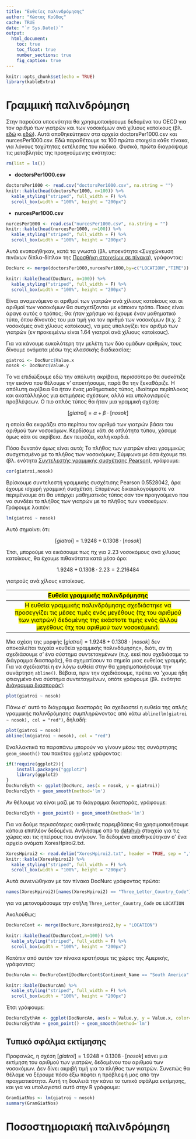 ```yaml
---
title: "Ευθείες παλινδρόμησης"
author: "Κώστας Κούδας"
cache: TRUE
date: "`r Sys.Date()`"
output:
  html_document:
    toc: true
    toc_float: true
    number_sections: true
    fig_caption: true
---
```


```r
knitr::opts_chunk$set(echo = TRUE)
library(kableExtra)
```

# Γραμμική παλινδρόμηση



Στην παρούσα υποενότητα θα χρησιμοποιήσουμε δεδομένα του OECD για τον αριθμό των γιατρών και των νοσοκόμων ανά χίλιους κατοίκους (βλ. [εδώ](https://data.oecd.org/healthres/doctors.htm) κι [εδώ](https://data.oecd.org/healthres/nurses.htm)). Αυτά αποθηκεύτηκαν στα αρχεία doctorsPer1000.csv και nurcesPer1000.csv. Εδώ παραθέτουμε τα 100 πρώτα στοιχεία κάθε πίνακα, για λόγους ταχύτητας εκτέλεσης του κώδικα. Φυσικά, πρώτα διαγράψαμε τις μεταβλητές της προηγούμενης ενότητας:

```r
rm(list = ls())
```

-   **doctorsPer1000.csv**

```r
doctorsPer1000 <- read.csv("doctorsPer1000.csv", na.string = "")
knitr::kable(head(doctorsPer1000, n=100)) %>%
  kable_styling("striped", full_width = F) %>%
  scroll_box(width = "100%", height = "200px")
```

-   **nurcesPer1000.csv**

```r
nurcesPer1000 <- read.csv("nurcesPer1000.csv", na.string = "")
knitr::kable(head(nurcesPer1000, n=100)) %>%
  kable_styling("striped", full_width = F) %>%
  scroll_box(width = "100%", height = "200px")
```

Αυτά ενοποιήθηκαν, κατά τα γνωστά (βλ. υποενότητα «Συγχώνευση πινάκων δίπλα-δίπλα» της [Προσθήκη στοιχείων σε πίνακα](pinakes.html#3_Προσθήκη_στοιχείων_σε_πίνακα)), γράφοντας:

```r
DocNurc <- merge(doctorsPer1000,nurcesPer1000,by=c("LOCATION","TIME"))
```

```r
knitr::kable(head(DocNurc, n=100)) %>%
  kable_styling("striped", full_width = F) %>%
  scroll_box(width = "100%", height = "200px")
```

Είναι αναμενόμενο οι αριθμοί των γιατρών ανά χίλιους κατοίκους και οι αριθμοί των νοσοκόμων θα συσχετίζονται με κάποιον τρόπο. Ποιος είναι άραγε αυτός ο τρόπος; Θα ήταν χρήσιμο να έχουμε έναν μαθηματικό τύπο, όπου δίνοντάς του μια τιμή για τον αριθμό των νοσοκόμων (π.χ. 2 νοσοκόμες ανά χίλιους κατοίκους), να μας υπολογίζει τον αριθμό των γιατρών (εν προκειμένω είναι 1.64 γιατροί ανά χίλιους κατοίκους).

Για να κάνουμε ευκολότερη την μελέτη των δύο ομάδων αριθμών, τους δίνουμε ονόματα μέσω της κλασσικής διαδικασίας:

```r
giatroi <- DocNurc$Value.x
nosok <- DocNurc$Value.y
```

Το να επιδιώξουμε εδώ την απόλυτη ακρίβεια, περισσότερο θα συσκότιζε την εικόνα που θέλουμε ν’ αποκτήσουμε, παρά θα την ξεκαθάριζε. Η απόλυτη ακρίβεια θα ήταν ένας μαθηματικός τύπος, ιδιαίτερα περίπλοκος και ακατάλληλος για εκτιμήσεις σχέσεων, αλλά και υπολογισμούς προβλέψεων. O πιο απλός τύπος θα ήταν μια γραμμική σχέση:

$$[giatroi]=\alpha+\beta\cdot[nosok]$$

η οποία θα εκφράζει στο περίπου τον αριθμό των γιατρών βάσει του αριθμού των νοσοκόμων. Κερδίσαμε κάτι σε απλότητα τύπου, χάσαμε όμως κάτι σε ακρίβεια. Δεν πειράζει, καλή καρδιά.

Πόσο δυνατόν όμως είναι αυτό; Το πλήθος των γιατρών είναι γραμμικώς συσχετισμένο με το πλήθος των νοσοκόμων; Σύμφωνα με όσα έχουμε πει (βλ. ενότητα [Συντελεστής γραμμικής συσχέτισης Pearson](metrasysxetisis.html#1_Συντελεστής_γραμμικής_συσχέτισης_Pearson)), γράφουμε:

```r
cor(giatroi,nosok)
```

Βρίσκουμε συντελεστή γραμμικής συσχέτισης Pearson 0.5528042, άρα έχουμε ισχυρή γραμμική συσχέτιση. Επομένως δικαιολογούμαστε να περιμένουμε ότι θα υπάρχει μαθηματικός τύπος σαν τον προηγούμενο που να συνδέει το πλήθος των γιατρών με το πλήθος των νοσοκόμων. Γράφουμε λοιπόν:

```r
lm(giatroi ~ nosok)
```

Αυτό σημαίνει ότι:

$$[giatroi]=1.9248+0.1308\cdot[nosok]$$

Έτσι, μπορούμε να εικάσουμε πως πχ για 2.23 νοσοκόμους ανά χίλιους κατοίκους, θα έχουμε πιθανότατα κατά μέσο όρο:

$$1.9248+0.1308\cdot2.23=2.216484$$

γιατρούς ανά χίλους κατοίκους.

|                                                                                     <mark>Ευθεία γραμμικής παλινδρόμησης</mark>                                                                                      |
|:-------------------------------------------------------------------------------------------------------------------------------------------------------------------------------------------------------:|
| <mark>Η ευθεία γραμμικής παλινδρόμησης σχεδιάστηκε να προσεγγίζει τις μέσες τιμές ενός μεγέθους (πχ του αριθμού των γιατρών) δεδομένης της εκάστοτε τιμής ενός άλλου μεγέθους (πχ του αριθμού των νοσοκόμων).</mark> |

Μια σχέση της μορφής $[giatroi]=1.9248+0.1308\cdot[nosok]$ δεν αποκαλείται τυχαία «ευθεία γραμμικής παλινδόμησης», διότι, αν τη σχεδιάσουμε σ’ ένα σύστημα συντεταγμένων (π.χ. εκεί που σχεδιάσαμε το διάγραμμα διασποράς), θα σχηματίσουν τα σημεία μιας ευθείας γραμμής. Για να σχεδιαστεί η εν λόγω ευθεία στην  θα χρησιμοποιήσουμε την συνάρτηση `abline()`. Βέβαια, πριν την σχεδιάσουμε, πρέπει να ‘χουμε ήδη φτιαγμένο ένα σύστημα συντεταγμένων, οπότε γράφουμε (βλ. ενότητα [Διάγραμμα διασποράς](diagramSysxet.html#1_Διάγραμμα_διασποράς)):

```r
plot(giatroi ~ nosok)
```

Πάνω σ’ αυτό το διάγραμμα διασποράς θα σχεδιαστεί η ευθεία της απλής γραμμικής παλινδρόμησης συμπληρώνοντας από κάτω `abline(lm(giatroi ~ nosok), col = "red")`, δηλαδή:

```r
plot(giatroi ~ nosok)
abline(lm(giatroi ~ nosok), col = "red")
```

Εναλλακτικά τα παραπάνω μπορούν να γίνουν μέσω της συνάρτησης `geom_smooth()` του πακέτου `ggplot2` γράφοντας:


```r
if(!require(ggplot2)){
    install.packages("ggplot2")
    library(ggplot2)
}
DocNurcEyth <- ggplot(DocNurc, aes(x = nosok, y = giatroi))
DocNurcEyth + geom_smooth(method='lm')
```

Αν θέλουμε να είναι μαζί με το διάγραμμα διασποράς, γράφουμε:

```r
DocNurcEyth + geom_point() + geom_smooth(method='lm')
```

Για να δούμε περισσότερες αισθητικές παρεμβάσεις θα χρησιμοποιήσουμε κάποια επιπλέον δεδομένα. Αντλήσαμε από το [datahub](https://datahub.io/JohnSnowLabs/country-and-continent-codes-list#resource-country-and-continent-codes-list-csv) στοιχεία για τις χώρες και τις ηπείρους που ανήκουν. Τα δεδομένα αποθηκεύτηκαν σ’ ένα αρχείο ονόματι XoresHpiroi2.txt.

```r
XoresHpiroi2 <- read.delim("XoresHpiroi2.txt", header = TRUE, sep = ",")
knitr::kable(XoresHpiroi2) %>%
  kable_styling("striped", full_width = F) %>%
  scroll_box(width = "100%", height = "200px")
```

Αυτά συνενώθηκαν με τον πίνακα DocNurc γράφοντας πρώτα:

```r
names(XoresHpiroi2)[names(XoresHpiroi2) == "Three_Letter_Country_Code"] <- "LOCATION"
```

για να μετονομάσουμε την στήλη `Three_Letter_Country_Code` σε `LOCATION`

Ακολούθως:

```r
DocNurcCont <- merge(DocNurc,XoresHpiroi2,by = "LOCATION")
```

```r
knitr::kable(head(DocNurcCont,n=100)) %>%
  kable_styling("striped", full_width = F) %>%
  scroll_box(width = "100%", height = "200px")
```

Κατόπιν από αυτόν τον πίνακα κρατήσαμε τις χώρες της Αμερικής, γράφοντας:

```r
DocNurcAm <- DocNurcCont[DocNurcCont$Continent_Name == "South America" | DocNurcCont$Continent_Name == "North America", ]
```

```r
knitr::kable(DocNurcAm) %>%
  kable_styling("striped", full_width = F) %>%
  scroll_box(width = "100%", height = "200px")
```

Έτσι γράφουμε:

```r
DocNurcEythAm <- ggplot(DocNurcAm, aes(x = Value.y, y = Value.x, color=LOCATION))
DocNurcEythAm + geom_point() + geom_smooth(method='lm')
```


## Τυπικό σφάλμα εκτίμησης

Προφανώς, η σχέση $[giatroi]=1.9248+0.1308\cdot[nosok]$ κάνει μια εκτίμηση του αριθμού των γιατρών, δεδομένου του αριθμού των νοσοκόμων. Δεν δίνει ακριβή τιμή για το πλήθος των γιατρών. Συνεπώς θα θέλαμε να ξέρουμε πόσο έξω πέφτει η πρόβλεψή μας από την πραγματικότητα. Αυτή τη δουλειά την κάνει το τυπικό σφάλμα εκτίμησης, και για να υπολογιστεί αυτό στην R γράφουμε:

```r
GramGiatNos <- lm(giatroi ~ nosok)
summary(GramGiatNos)
```

# Ποσοστημοριακή παλινδρόμηση
